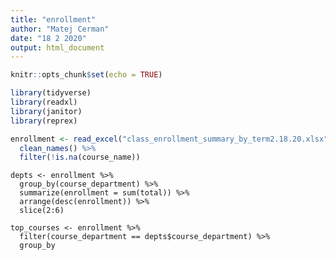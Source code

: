 ```yaml
---
title: "enrollment"
author: "Matej Cerman"
date: "18 2 2020"
output: html_document
---
```


```r
knitr::opts_chunk$set(echo = TRUE)
```

```r
library(tidyverse)
library(readxl)
library(janitor)
library(reprex)
```

```r
enrollment <- read_excel("class_enrollment_summary_by_term2.18.20.xlsx", skip = 3, na = c("")) %>%
  clean_names() %>%
  filter(!is.na(course_name))
```

```{}
depts <- enrollment %>%
  group_by(course_department) %>%
  summarize(enrollment = sum(total)) %>%
  arrange(desc(enrollment)) %>%
  slice(2:6)
  
top_courses <- enrollment %>%
  filter(course_department == depts$course_department) %>%
  group_by
```


